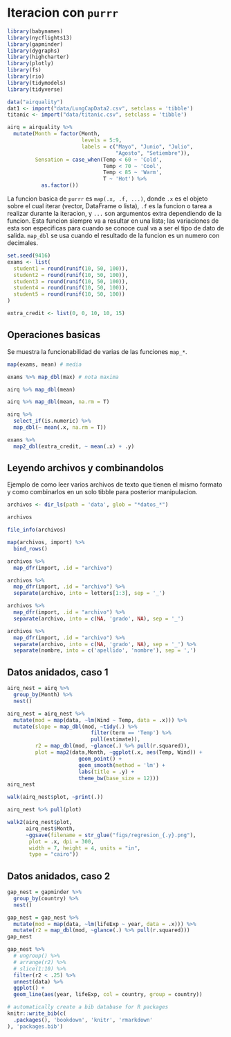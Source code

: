 # Iteracion con `purrr`

```r
library(babynames)
library(nycflights13)
library(gapminder)
library(dygraphs)
library(highcharter)
library(plotly)
library(fs)
library(rio)
library(tidymodels)
library(tidyverse)
```

```r
data("airquality")
dat1 <- import("data/LungCapData2.csv", setclass = 'tibble')
titanic <- import("data/titanic.csv", setclass = 'tibble')

airq = airquality %>% 
  mutate(Month = factor(Month,
                        levels = 5:9,
                        labels = c("Mayo", "Junio", "Julio", 
                                   "Agosto", "Setiembre")),
         Sensation = case_when(Temp < 60 ~ 'Cold',
                               Temp < 70 ~ 'Cool',
                               Temp < 85 ~ 'Warm',
                               T ~ 'Hot') %>% 
           as.factor())
```

La funcion basica de `purrr` es `map(.x, .f, ...)`, donde `.x` es el objeto sobre el cual iterar (vector, DataFrame o lista), `.f` es la funcion o tarea a realizar durante la iteracion, y `...` son argumentos extra dependiendo de la funcion. Esta funcion siempre va a resultar en una lista; las variaciones de esta son especificas para cuando se conoce cual va a ser el tipo de dato de salida. `map_dbl`  se usa cuando el resultado de la funcion es un numero con decimales.

```r
set.seed(9416)
exams <- list(
  student1 = round(runif(10, 50, 100)),
  student2 = round(runif(10, 50, 100)),
  student3 = round(runif(10, 50, 100)),
  student4 = round(runif(10, 50, 100)),
  student5 = round(runif(10, 50, 100))
)

extra_credit <- list(0, 0, 10, 10, 15)
```

## Operaciones basicas

Se muestra la funcionabilidad de varias de las funciones `map_*`.

```r
map(exams, mean) # media

exams %>% map_dbl(max) # nota maxima

airq %>% map_dbl(mean)

airq %>% map_dbl(mean, na.rm = T)

airq %>% 
  select_if(is.numeric) %>% 
  map_dbl(~ mean(.x, na.rm = T))

exams %>% 
  map2_dbl(extra_credit, ~ mean(.x) + .y)

```

## Leyendo archivos y combinandolos

Ejemplo de como leer varios archivos de texto que tienen el mismo formato y como combinarlos en un solo tibble para posterior manipulacion.

```r
archivos <- dir_ls(path = 'data', glob = "*datos_*") 

archivos

file_info(archivos)
```

```r
map(archivos, import) %>% 
  bind_rows()

archivos %>%
  map_dfr(import, .id = "archivo")

archivos %>%
  map_dfr(import, .id = "archivo") %>% 
  separate(archivo, into = letters[1:3], sep = '_')

archivos %>%
  map_dfr(import, .id = "archivo") %>% 
  separate(archivo, into = c(NA, 'grado', NA), sep = '_')

archivos %>%
  map_dfr(import, .id = "archivo") %>% 
  separate(archivo, into = c(NA, 'grado', NA), sep = '_') %>% 
  separate(nombre, into = c('apellido', 'nombre'), sep = ',')
```

## Datos anidados, caso 1

```r
airq_nest = airq %>% 
  group_by(Month) %>% 
  nest()

airq_nest = airq_nest %>% 
  mutate(mod = map(data, ~lm(Wind ~ Temp, data = .x))) %>% 
  mutate(slope = map_dbl(mod, ~tidy(.) %>% 
                           filter(term == 'Temp') %>% 
                           pull(estimate)),
         r2 = map_dbl(mod, ~glance(.) %>% pull(r.squared)),
         plot = map2(data,Month, ~ggplot(.x, aes(Temp, Wind)) + 
                       geom_point() + 
                       geom_smooth(method = 'lm') + 
                       labs(title = .y) + 
                       theme_bw(base_size = 12)))
airq_nest

walk(airq_nest$plot, ~print(.))

airq_nest %>% pull(plot)

walk2(airq_nest$plot, 
      airq_nest$Month, 
      ~ggsave(filename = str_glue("figs/regresion_{.y}.png"),
       plot = .x, dpi = 300,
       width = 7, height = 4, units = "in",
       type = "cairo"))

```

## Datos anidados, caso 2

```r
gap_nest = gapminder %>% 
  group_by(country) %>% 
  nest()

gap_nest = gap_nest %>% 
  mutate(mod = map(data, ~lm(lifeExp ~ year, data = .x))) %>% 
  mutate(r2 = map_dbl(mod, ~glance(.) %>% pull(r.squared)))
gap_nest

gap_nest %>%
  # ungroup() %>%
  # arrange(r2) %>%
  # slice(1:10) %>%
  filter(r2 < .25) %>%
  unnest(data) %>%
  ggplot() + 
  geom_line(aes(year, lifeExp, col = country, group = country))
```

```r
# automatically create a bib database for R packages
knitr::write_bib(c(
  .packages(), 'bookdown', 'knitr', 'rmarkdown'
), 'packages.bib')
```
